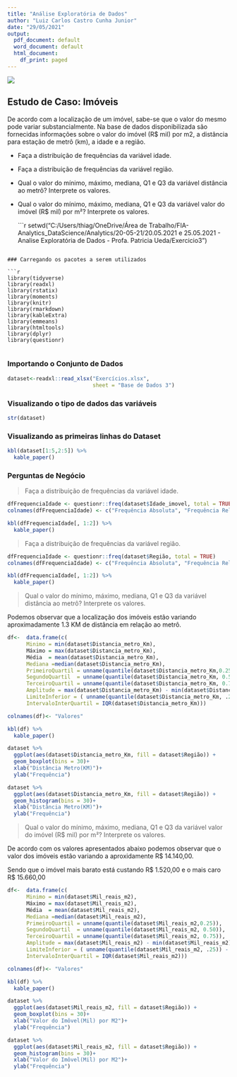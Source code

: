 ---
title: "Análise Exploratória de Dados"
author: "Luiz Carlos Castro Cunha Junior"
date: "29/05/2021"
output:
  pdf_document: default
  word_document: default
  html_document:
    df_print: paged
---

  ![](download.png)

## Estudo de Caso: Imóveis

De acordo com a localização de um imóvel, sabe-se que o valor do mesmo pode variar substancialmente. Na base de dados disponibilizada são fornecidas informações sobre o valor do imóvel (R$ mil) por m2, a distância para estação de metrô (km), a idade e a região.
  

* Faça a distribuição de frequências da variável idade.
* Faça a distribuição de frequências da variável região.
* Qual o valor do mínimo, máximo, mediana, Q1 e Q3 da variável distância ao metrô? Interprete os valores. 
* Qual o valor do mínimo, máximo, mediana, Q1 e Q3 da variável valor do imóvel (R$ mil) por m²? Interprete os valores. 

  ```{r, include=FALSE}
setwd("C:/Users/thiag/OneDrive/Área de Trabalho/FIA- Analytics_DataScience/Analytics/20-05-21/20.05.2021 e 25.05.2021 - Analise Exploratória de Dados - Profa. Patricia Ueda/Exercicio3")

```

### Carregando os pacotes a serem utilizados

```{r Carregando os pacotes a serem utilizados, message = FALSE, warning = FALSE}
library(tidyverse)
library(readxl)
library(rstatix)
library(moments)
library(knitr)
library(rmarkdown)
library(kableExtra)
library(emmeans)
library(htmltools)
library(dplyr)
library(questionr)


```
### Importando o Conjunto de Dados

```{r Importando os dados e visualizando as primeiras colunas, warnings = FALSE}

dataset<-readxl::read_xlsx("Exercícios.xlsx",
                           sheet = "Base de Dados 3")


```
### Visualizando o tipo de dados das variáveis

```{r Visualizando os tipos de dados}
str(dataset)

``` 

###  Visualizando as primeiras linhas do Dataset

```{r, echo=TRUE}
kbl(dataset[1:5,2:5]) %>%
  kable_paper()

```

### Perguntas de Negócio

> Faça a distribuição de frequências da variável idade.

```{R}

dfFrequenciaIdade <- questionr::freq(dataset$Idade_imovel, total = TRUE)
colnames(dfFrequenciaIdade) <- c("Frequência Absoluta", "Frequência Relativa")

kbl(dfFrequenciaIdade[, 1:2]) %>%
  kable_paper()


```

> Faça a distribuição de frequências da variável região.

```{r}

dfFrequenciaIdade <- questionr::freq(dataset$Região, total = TRUE)
colnames(dfFrequenciaIdade) <- c("Frequência Absoluta", "Frequência Relativa")

kbl(dfFrequenciaIdade[, 1:2]) %>%
  kable_paper()


```

> Qual o valor do mínimo, máximo, mediana, Q1 e Q3 da variável distância ao metrô? Interprete os valores.

Podemos observar que a localização dos imóveis estão variando aproximadamente 1.3 KM de distância em relação ao metrô.


```{r, echo=FALSE}
  
df<-  data.frame(c(
      Minimo = min(dataset$Distancia_metro_Km),
      Máximo = max(dataset$Distancia_metro_Km),
      Média  = mean(dataset$Distancia_metro_Km),
      Mediana =median(dataset$Distancia_metro_Km),
      PrimeiroQuartil = unname(quantile(dataset$Distancia_metro_Km,0.25)),
      SegundoQuartil  = unname(quantile(dataset$Distancia_metro_Km, 0.50)),
      TerceiroQuartil = unname(quantile(dataset$Distancia_metro_Km, 0.75)),
      Amplitude = max(dataset$Distancia_metro_Km) - min(dataset$Distancia_metro_Km),
      LimiteInferior = ( unname(quantile(dataset$Distancia_metro_Km, .25)) - 1.5 * IQR(dataset$Distancia_metro_Km)),
      IntervaloInterQuartil = IQR(dataset$Distancia_metro_Km)))

colnames(df)<- "Valores"

kbl(df) %>%
  kable_paper()


```

```{r, warning=FALSE}

dataset %>%
  ggplot(aes(dataset$Distancia_metro_Km, fill = dataset$Região)) +
  geom_boxplot(bins = 30)+
  xlab("Distância Metro(KM)")+
  ylab("Frequência")


```

```{r, warning=FALSE}
dataset %>%
  ggplot(aes(dataset$Distancia_metro_Km, fill = dataset$Região)) +
  geom_histogram(bins = 30)+
  xlab("Distância Metro(KM)")+
  ylab("Frequência")

```

> Qual o valor do mínimo, máximo, mediana, Q1 e Q3 da variável valor do imóvel (R$ mil) por m²? Interprete os valores. 

De acordo com os valores apresentados abaixo podemos observar que o valor dos imóveis estão variando a aproxidamente R$ 14.140,00. 

Sendo que o imóvel mais barato está custando R$ 1.520,00 e o mais caro  R$ 15.660,00


```{r, echo=FALSE}
  
df<-  data.frame(c(
      Minimo = min(dataset$Mil_reais_m2),
      Máximo = max(dataset$Mil_reais_m2),
      Média  = mean(dataset$Mil_reais_m2),
      Mediana =median(dataset$Mil_reais_m2),
      PrimeiroQuartil = unname(quantile(dataset$Mil_reais_m2,0.25)),
      SegundoQuartil  = unname(quantile(dataset$Mil_reais_m2, 0.50)),
      TerceiroQuartil = unname(quantile(dataset$Mil_reais_m2, 0.75)),
      Amplitude = max(dataset$Mil_reais_m2) - min(dataset$Mil_reais_m2),
      LimiteInferior = ( unname(quantile(dataset$Mil_reais_m2, .25)) - 1.5 * IQR(dataset$Mil_reais_m2)),
      IntervaloInterQuartil = IQR(dataset$Mil_reais_m2)))

colnames(df)<- "Valores"

kbl(df) %>%
  kable_paper()


```

```{r, warning=FALSE}

dataset %>%
  ggplot(aes(dataset$Mil_reais_m2, fill = dataset$Região)) +
  geom_boxplot(bins = 30)+
  xlab("Valor do Imôvel(Mil) por M2")+
  ylab("Frequência")


```

```{r, warning=FALSE}
dataset %>%
  ggplot(aes(dataset$Mil_reais_m2, fill = dataset$Região)) +
  geom_histogram(bins = 30)+
  xlab("Valor do Imôvel(Mil) por M2")+
  ylab("Frequência")

```


